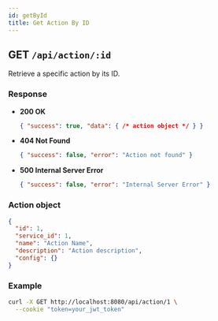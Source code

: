 ```yaml
---
id: getById
title: Get Action By ID
---
```


## GET `/api/action/:id`

Retrieve a specific action by its ID.

### Response

- **200 OK**
  ```json
  { "success": true, "data": { /* action object */ } }
  ```
- **404 Not Found**
  ```json
  { "success": false, "error": "Action not found" }
  ```
- **500 Internal Server Error**
  ```json
  { "success": false, "error": "Internal Server Error" }
  ```

### Action object

```json
{
  "id": 1,
  "service_id": 1,
  "name": "Action Name",
  "description": "Action description",
  "config": {}
}
```

### Example

```bash
curl -X GET http://localhost:8080/api/action/1 \
  --cookie "token=your_jwt_token"
```
